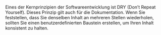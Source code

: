Eines der Kernprinzipien der Softwareentwicklung ist DRY (Don’t Repeat Yourself). Dieses Prinzip gilt auch für die Dokumentation. Wenn Sie feststellen, dass Sie denselben Inhalt an mehreren Stellen wiederholen, sollten Sie einen benutzerdefinierten Baustein erstellen, um Ihren Inhalt konsistent zu halten.